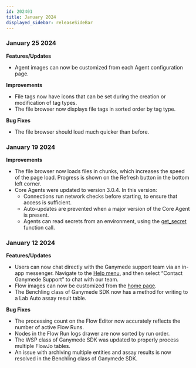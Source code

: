 ```yaml
---
id: 202401
title: January 2024
displayed_sidebar: releaseSideBar
---
```


### January 25 2024
**Features/Updates**
- Agent images can now be customized from each Agent configuration page.

**Improvements**
- File tags now have icons that can be set during the creation or modification of tag types.
- The file browser now displays file tags in sorted order by tag type.

**Bug Fixes**
- The file browser should load much quicker than before.

### January 19 2024
**Improvements**
- The file browser now loads files in chunks, which increases the speed of the page load. Progress is shown on the Refresh button in the bottom left corner.
- Core Agents were updated to version 3.0.4. In this version:
    - Connections run network checks before starting, to ensure that access is sufficient.
    - Auto-updates are prevented when a major version of the Core Agent is present.
    - Agents can read secrets from an environment, using the [get_secret](../sdk/GanymedeClass#method-get_secret) function call.

### January 12 2024
**Features/Updates**
- Users can now chat directly with the Ganymede support team via an in-app messenger. Navigate to the [Help menu](../Support.mdx), and then select “Contact Ganymede Support” to chat with our team.
- Flow images can now be customized from the [home page](../Home.mdx).
- The Benchling class of Ganymede SDK now has a method for writing to a Lab Auto assay result table.

**Bug Fixes**
- The processing count on the Flow Editor now accurately reflects the number of active Flow Runs.
- Nodes in the Flow Run logs drawer are now sorted by run order.
- The WSP class of Ganymede SDK was updated to properly process multiple FlowJo tables.
- An issue with archiving multiple entities and assay results is now resolved in the Benchling class of Ganymede SDK.